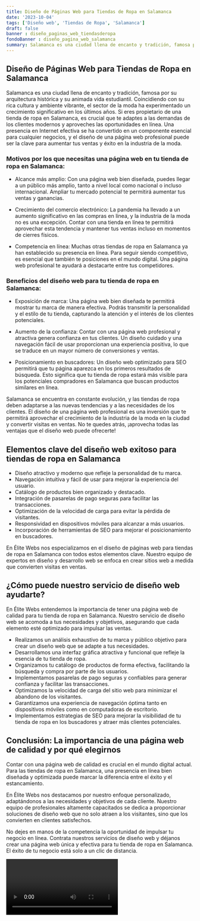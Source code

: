 ```yaml
---
title: Diseño de Páginas Web para Tiendas de Ropa en Salamanca
date: '2023-10-04'
tags: ['Diseño web', 'Tiendas de Ropa', 'Salamanca']
draft: false
banner : diseño_paginas_web_tiendasderopa
fondoBanner : diseño_pagina_web_salamanca
summary: Salamanca es una ciudad llena de encanto y tradición, famosa por su arquitectura histórica y su animada vida estudiantil. Coincidiendo con su rica cultura y ambiente vibrante, el sector de la moda ha experimentado un crecimiento significativo en los últimos años. Si eres propietario de una tienda de ropa en Salamanca, es crucial que te adaptes a las demandas de los clientes modernos y aproveches las oportunidades en línea. Una presencia en Internet efectiva se ha convertido en un componente esencial para cualquier negocios, y el diseño de una página web profesional puede ser la clave para aumentar tus ventas y éxito en la industria de la moda.
---
```


## Diseño de Páginas Web para Tiendas de Ropa en Salamanca

Salamanca es una ciudad llena de encanto y tradición, famosa por su arquitectura histórica y su animada vida estudiantil. Coincidiendo con su rica cultura y ambiente vibrante, el sector de la moda ha experimentado un crecimiento significativo en los últimos años. Si eres propietario de una tienda de ropa en Salamanca, es crucial que te adaptes a las demandas de los clientes modernos y aproveches las oportunidades en línea. Una presencia en Internet efectiva se ha convertido en un componente esencial para cualquier negocios, y el diseño de una página web profesional puede ser la clave para aumentar tus ventas y éxito en la industria de la moda.

### Motivos por los que necesitas una página web en tu tienda de ropa en Salamanca:

- Alcance más amplio: Con una página web bien diseñada, puedes llegar a un público más amplio, tanto a nivel local como nacional o incluso internacional. Ampliar tu mercado potencial te permitirá aumentar tus ventas y ganancias.
  
- Crecimiento del comercio electrónico: La pandemia ha llevado a un aumento significativo en las compras en línea, y la industria de la moda no es una excepción. Contar con una tienda en línea te permitirá aprovechar esta tendencia y mantener tus ventas incluso en momentos de cierres físicos.

- Competencia en línea: Muchas otras tiendas de ropa en Salamanca ya han establecido su presencia en línea. Para seguir siendo competitivo, es esencial que también te posiciones en el mundo digital. Una página web profesional te ayudará a destacarte entre tus competidores.

### Beneficios del diseño web para tu tienda de ropa en Salamanca:

- Exposición de marca: Una página web bien diseñada te permitirá mostrar tu marca de manera efectiva. Podrás transmitir la personalidad y el estilo de tu tienda, capturando la atención y el interés de los clientes potenciales.

- Aumento de la confianza: Contar con una página web profesional y atractiva genera confianza en tus clientes. Un diseño cuidado y una navegación fácil de usar proporcionan una experiencia positiva, lo que se traduce en un mayor número de conversiones y ventas.

- Posicionamiento en buscadores: Un diseño web optimizado para SEO permitirá que tu página aparezca en los primeros resultados de búsqueda. Esto significa que tu tienda de ropa estará más visible para los potenciales compradores en Salamanca que buscan productos similares en línea.

Salamanca se encuentra en constante evolución, y las tiendas de ropa deben adaptarse a las nuevas tendencias y a las necesidades de los clientes. El diseño de una página web profesional es una inversión que te permitirá aprovechar el crecimiento de la industria de la moda en la ciudad y convertir visitas en ventas. No te quedes atrás, ¡aprovecha todas las ventajas que el diseño web puede ofrecerte!

<GifSeo />

<Cta />

## Elementos clave del diseño web exitoso para tiendas de ropa en Salamanca

- Diseño atractivo y moderno que refleje la personalidad de tu marca.
- Navegación intuitiva y fácil de usar para mejorar la experiencia del usuario.
- Catálogo de productos bien organizado y destacado.
- Integración de pasarelas de pago seguras para facilitar las transacciones.
- Optimización de la velocidad de carga para evitar la pérdida de visitantes.
- Responsividad en dispositivos móviles para alcanzar a más usuarios.
- Incorporación de herramientas de SEO para mejorar el posicionamiento en buscadores.

En Élite Webs nos especializamos en el diseño de páginas web para tiendas de ropa en Salamanca con todos estos elementos clave. Nuestro equipo de expertos en diseño y desarrollo web se enfoca en crear sitios web a medida que convierten visitas en ventas.

## ¿Cómo puede nuestro servicio de diseño web ayudarte?

En Élite Webs entendemos la importancia de tener una página web de calidad para tu tienda de ropa en Salamanca. Nuestro servicio de diseño web se acomoda a tus necesidades y objetivos, asegurando que cada elemento esté optimizado para impulsar las ventas.

- Realizamos un análisis exhaustivo de tu marca y público objetivo para crear un diseño web que se adapte a tus necesidades.
- Desarrollamos una interfaz gráfica atractiva y funcional que refleje la esencia de tu tienda de ropa.
- Organizamos tu catálogo de productos de forma efectiva, facilitando la búsqueda y compra por parte de los usuarios.
- Implementamos pasarelas de pago seguras y confiables para generar confianza y facilitar las transacciones.
- Optimizamos la velocidad de carga del sitio web para minimizar el abandono de los visitantes.
- Garantizamos una experiencia de navegación óptima tanto en dispositivos móviles como en computadoras de escritorio.
- Implementamos estrategias de SEO para mejorar la visibilidad de tu tienda de ropa en los buscadores y atraer más clientes potenciales.

## Conclusión: La importancia de una página web de calidad y por qué elegirnos

Contar con una página web de calidad es crucial en el mundo digital actual. Para las tiendas de ropa en Salamanca, una presencia en línea bien diseñada y optimizada puede marcar la diferencia entre el éxito y el estancamiento.

En Élite Webs nos destacamos por nuestro enfoque personalizado, adaptándonos a las necesidades y objetivos de cada cliente. Nuestro equipo de profesionales altamente capacitados se dedica a proporcionar soluciones de diseño web que no solo atraen a los visitantes, sino que los convierten en clientes satisfechos.

No dejes en manos de la competencia la oportunidad de impulsar tu negocio en línea. Contrata nuestros servicios de diseño web y déjanos crear una página web única y efectiva para tu tienda de ropa en Salamanca. El éxito de tu negocio está solo a un clic de distancia.

<Video />

<CtaBot job='Tiendas de Ropa' city='Salamanca'/>

<Gmaps query='Salamanca+españa+maps' />